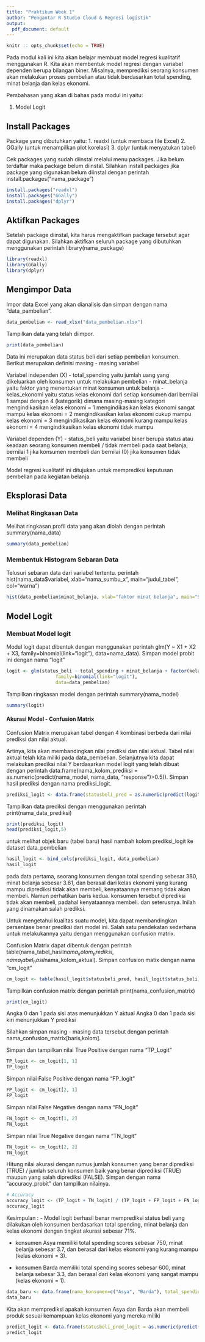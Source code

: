 ```yaml
---
title: "Praktikum Week 1"
author: "Pengantar R Studio Cloud & Regresi logistik"
output:
  pdf_document: default
---
```


```r
knitr :: opts_chunk$set(echo = TRUE)
```

Pada modul kali ini kita akan belajar membuat model regresi kualitatif menggunakan R. Kita akan membentuk model regresi dengan variabel dependen berupa bilangan biner. Misalnya, memprediksi seorang konsumen akan melakukan proses pembelian atau tidak berdasarkan total spending, minat belanja dan kelas ekonomi.

Pembahasan yang akan di bahas pada modul ini yaitu:

1. Model Logit

## Install Packages

Package yang dibutuhkan yaitu:
1. readxl (untuk membaca file Excel)
2. GGally (untuk menampilkan plot korelasi)
3. dplyr (untuk menyatukan tabel)

Cek packages yang sudah diinstal melalui menu packages. Jika belum terdaftar maka package belum diinstal. Silahkan install packages jika package yang digunakan belum diinstal dengan perintah install.packages("nama_package")

```r
install.packages("readxl")
install.packages("GGally")
install.packages("dplyr")
```

## Aktifkan Packages

Setelah package diinstal, kita harus mengaktifkan package tersebut agar dapat digunakan. Silahkan aktifkan seluruh package yang dibutuhkan menggunakan perintah library(nama_package)

```r
library(readxl)
library(GGally)
library(dplyr)
```

## Mengimpor Data

Impor data Excel yang akan dianalisis dan simpan dengan nama "data_pambelian".

```r
data_pembelian <- read_xlsx("data_pembelian.xlsx")
```

Tampilkan data yang telah diimpor.

```r
print(data_pembelian)
```

Data ini merupakan data status beli dari setiap pembelian konsumen. Berikut merupakan definisi masing - masing variabel

Variabel independen (X)
- total_spending yaitu jumlah uang yang dikeluarkan oleh konsumen untuk melakukan pembelian 
- minat_belanja yaitu faktor yang menentukan minat konsumen untuk belanja 
- kelas_ekonomi yaitu status kelas ekonomi dari setiap konsumen dari bernilai 1 sampai dengan 4 (kategorik) dimana masing-masing kategori mengindikasikan 
  kelas ekonomi = 1 mengindikasikan kelas ekonomi sangat mampu
  kelas ekonomi = 2 mengindikasikan kelas ekonomi cukup mampu
  kelas ekonomi = 3 mengindikasikan kelas ekonomi kurang mampu
  kelas ekonomi = 4 mengindikasikan kelas ekonomi tidak mampu

Variabel dependen (Y)
- status_beli yaitu variabel biner berupa status atau keadaan seorang konsumen membeli / tidak membeli pada saat belanja; bernilai 1 jika konsumen membeli dan bernilai (0) jika konsumen tidak membeli

Model regresi kualitatif ini ditujukan untuk memprediksi keputusan pembelian pada kegiatan belanja. 


## Eksplorasi Data


### Melihat Ringkasan Data

Melihat ringkasan profil data yang akan diolah dengan perintah summary(nama_data)

```r
summary(data_pembelian)
```

### Membentuk Histogram Sebaran Data

Telusuri sebaran data dari variabel tertentu.
perintah hist(nama_data$variabel, xlab="nama_sumbu_x", main="judul_tabel", col="warna")

```r
hist(data_pembelian$minat_belanja, xlab="faktor minat belanja", main="Sebaran minat belanja konsumen", col="red")
```

## Model Logit

### Membuat Model logit

Model logit dapat dibentuk dengan menggunakan perintah glm(Y ~ X1 + X2 + X3, family=binomial(link="logit"), data=nama_data).
Simpan model probit ini dengan nama "logit"

```r
logit <- glm(status_beli ~ total_spending + minat_belanja + factor(kelas_ekonomi), 
                  family=binomial(link="logit"), 
                  data=data_pembelian)
```

Tampilkan ringkasan model dengan perintah summary(nama_model)

```r
summary(logit)
```

#### Akurasi Model - Confusion Matrix

Confusion Matrix merupakan tabel dengan 4 kombinasi berbeda dari nilai prediksi dan nilai aktual.

Artinya, kita akan membandingkan nilai prediksi dan nilai aktual. 
Tabel nilai aktual telah kita miliki pada data_pembelian.
Selanjutnya kita dapat melakukan prediksi nilai Y berdasarkan model logit yang telah dibuat dengan perintah data.frame(nama_kolom_prediksi = as.numeric(predict(nama_model, nama_data, "response")>0.5)). Simpan hasil prediksi dengan nama prediksi_logit.

```r
prediksi_logit <- data.frame(statusbeli_pred = as.numeric(predict(logit, data_pembelian, "response")>0.5))
```

Tampilkan data prediksi dengan menggunakan perintah print(nama_data_prediksi)

```r
print(prediksi_logit)
head(prediksi_logit,5)
```

untuk melihat objek baru (tabel baru) hasil nambah kolom prediksi_logit ke dataset data_pembelian

```r
hasil_logit <- bind_cols(prediksi_logit, data_pembelian)
hasil_logit
```
pada data pertama, seorang konsumen dengan total spending sebesar 380, minat belanja sebesar 3.61, dan berasal dari kelas ekonomi yang kurang mampu diprediksi tidak akan membeli, kenyataannya memang tidak akan membeli. Namun perhatikan baris kedua. konsumen tersebut diprediksi tidak akan membeli, padahal kenyataannya membeli. dan seterusnya. Inilah yang dinamakan salah prediksi.

Untuk mengetahui kualitas suatu model, kita dapat membandingkan persentase benar prediksi dari model ini. Salah satu pendekatan sederhana untuk melakukannya yaitu dengan menggunakan confusion matrix.

Confusion Matrix dapat dibentuk dengan perintah table(nama_tabel_hasil$nama_kolom_prediksi, nama_tabel_hasil$nama_kolom_aktual).
Simpan confusion matix dengan nama "cm_logit"

```r
cm_logit <- table(hasil_logit$statusbeli_pred, hasil_logit$status_beli)
```

Tampilkan confusion matrix dengan perintah print(nama_confusion_matrix)

```r
print(cm_logit)
```

Angka 0 dan 1 pada sisi atas menunjukkan Y aktual
Angka 0 dan 1 pada sisi kiri menunjukkan Y prediksi

Silahkan simpan masing - masing data tersebut dengan perintah nama_confusion_matrix[baris,kolom].

Simpan dan tampilkan nilai True Positive dengan nama "TP_Logit"

```r
TP_logit <- cm_logit[1, 1] 
TP_logit
```

Simpan nilai False Positive dengan nama "FP_logit"

```r
FP_logit <- cm_logit[2, 1]
FP_logit
```

Simpan nilai False Negative dengan nama "FN_logit"

```r
FN_logit <- cm_logit[1, 2]
FN_logit
```

Simpan nilai True Negative dengan nama "TN_logit"

```r
TN_logit <- cm_logit[2, 2]
TN_logit
```

Hitung nilai akurasi dengan rumus jumlah konsumen yang benar diprediksi (TRUE) / jumlah seluruh konsumen baik yang benar diprediksi (TRUE) maupun yang salah diprediksi (FALSE).
Simpan dengan nama "accuracy_probit" dan tampilkan nilainya.

```r
# Accuracy
accuracy_logit <- (TP_logit + TN_logit) / (TP_logit + FP_logit + FN_logit + TN_logit)
accuracy_logit
```

Kesimpulan :
- Model logit berhasil benar memprediksi status beli yang dilakukan oleh konsumen berdasarkan total spending, minat belanja dan kelas ekonomi dengan tingkat akurasi sebesar 71%. 

- konsumen Asya memiliki total spending scores sebesar 750, minat belanja sebesar 3.7, dan berasal dari kelas ekonomi yang kurang mampu (kelas ekonomi = 3).

- konsumen Barda memiliki total spending scores sebesar 600, minat belanja sebesar 3.3, dan berasal dari kelas ekonomi yang sangat mampu (kelas ekonomi = 1).

```r
data_baru <- data.frame(nama_konsumen=c("Asya", "Barda"), total_spending=c(750, 600), minat_belanja=c(3.7, 3.3), kelas_ekonomi=c(3,1))
data_baru
```

Kita akan memprediksi apakah konsumen Asya dan Barda akan membeli produk sesuai kemampuan kelas ekonomi yang mereka miliki

```r
predict_logit <- data.frame(statusbeli_pred_logit = as.numeric(predict(logit, data_baru, "response")>0.5))
predict_logit
```



